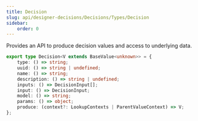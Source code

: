 ```yaml
---
title: Decision
slug: api/designer-decisions/Decisions/Types/Decision
sidebar:
    order: 0
---
```


Provides an API to produce decision values and access to underlying data.

```ts
export type Decision<V extends BaseValue<unknown>> = {
    type: () => string;
    uuid: () => string | undefined;
    name: () => string;
    description: () => string | undefined;
    inputs: () => DecisionInput[];
    input: () => DecisionInput;
    model: () => string;
    params: () => object;
    produce: (context?: LookupContexts | ParentValueContext) => V;
};
```
